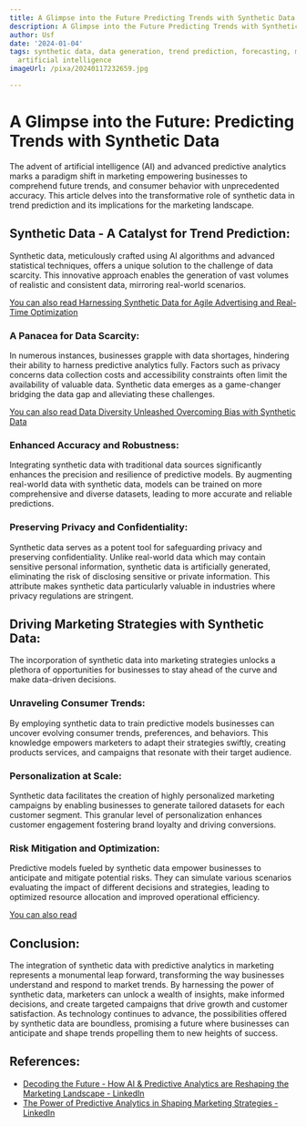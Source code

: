 ```yaml
---
title: A Glimpse into the Future Predicting Trends with Synthetic Data
description: A Glimpse into the Future Predicting Trends with Synthetic Data
author: Usf
date: '2024-01-04'
tags: synthetic data, data generation, trend prediction, forecasting, machine learning,
  artificial intelligence
imageUrl: /pixa/20240117232659.jpg

---
```

# A Glimpse into the Future: Predicting Trends with Synthetic  Data

The advent of artificial intelligence (AI) and advanced predictive analytics marks a paradigm shift in marketing empowering businesses to comprehend future trends, and consumer behavior with unprecedented  accuracy. This article delves into the transformative role of synthetic data in  trend  prediction and its implications for the marketing  landscape.

## Synthetic Data - A  Catalyst for Trend Prediction:
Synthetic data, meticulously crafted using AI algorithms and advanced statistical techniques,  offers a unique solution  to the challenge of data scarcity. This innovative approach enables the generation of vast  volumes of realistic and  consistent data, mirroring real-world scenarios.

[You can also read Harnessing Synthetic Data for Agile Advertising and Real-Time Optimization](Harnessing%20Synthetic%20Data%20for%20Agile%20Advertising%20and%20Real-Time%20Optimization)


### A Panacea for Data Scarcity:
In numerous instances, businesses  grapple with data shortages, hindering their  ability to  harness predictive analytics fully. Factors such as privacy concerns data collection costs and  accessibility constraints often limit the availability of valuable data. Synthetic data  emerges  as a game-changer bridging the data gap and alleviating these challenges.

[You  can also read Data Diversity  Unleashed Overcoming Bias with Synthetic Data](Data%20Diversity%20Unleashed%20Overcoming%20Bias%20with%20Synthetic%20Data)


### Enhanced Accuracy and Robustness:
Integrating synthetic data with traditional data sources significantly enhances the precision and resilience of predictive models. By augmenting real-world data with  synthetic data, models can be trained on more comprehensive and diverse datasets, leading  to more accurate and reliable predictions.

### Preserving Privacy and Confidentiality:
Synthetic data serves  as a potent tool for safeguarding privacy and  preserving confidentiality. Unlike real-world data which may contain sensitive personal information, synthetic data is artificially generated, eliminating the risk of disclosing sensitive  or private information. This attribute makes synthetic data particularly valuable in industries where privacy  regulations are  stringent.

## Driving Marketing Strategies with Synthetic Data:
The  incorporation of  synthetic data into marketing strategies unlocks a plethora of opportunities for businesses to  stay ahead of the curve and make  data-driven decisions.

### Unraveling Consumer Trends:
By employing synthetic data to train predictive  models businesses can uncover evolving consumer trends, preferences, and behaviors.  This knowledge  empowers marketers to adapt their strategies swiftly,  creating products services, and campaigns  that resonate with their target audience.

### Personalization at  Scale:
Synthetic data  facilitates the creation of highly  personalized marketing campaigns  by enabling  businesses to generate tailored  datasets for each customer segment. This granular level of personalization enhances customer engagement fostering brand  loyalty and driving  conversions.

### Risk Mitigation and Optimization:
Predictive  models fueled by synthetic data empower businesses  to anticipate and mitigate potential risks. They can simulate various scenarios  evaluating the impact  of different decisions and strategies, leading to optimized resource allocation and improved operational efficiency.

[You can also read ]()


## Conclusion:
The integration of synthetic data with predictive analytics in marketing  represents a monumental leap forward, transforming the way businesses understand and respond to market trends. By harnessing the power of synthetic data, marketers can unlock a wealth of insights, make informed decisions, and create targeted campaigns that drive growth  and customer satisfaction. As technology continues to advance, the possibilities offered  by synthetic data are boundless, promising a future where businesses can anticipate and shape trends propelling  them to new heights of success.

## References:
- [Decoding the Future - How AI & Predictive Analytics are Reshaping the Marketing Landscape - LinkedIn](https://www.linkedin.com/pulse/decoding-future-how-ai-predictive-analytics-reshaping-thomas-izuxf)
- [The Power of Predictive Analytics in Shaping Marketing Strategies - LinkedIn](https://www.linkedin.com/pulse/power-predictive-analytics-shaping-marketing-strategies-roger-lopez-l1ahe)
